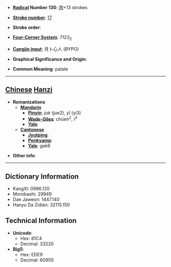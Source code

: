 * '''[[Wiktionary:Chinese radical index| Radical]] Number 130''': [[Wiktionary:Chinese radical index 肉|肉]]+13 strokes

* '''[[Wiktionary:Chinese total strokes index|Stroke number]]''': [[Wiktionary:Chinese total strokes index 17|17]]

* '''Stroke order''': 

* '''[[Wiktionary:Chinese four corner index|Four-Corner System]]''': 7123<sub>2</sub>

* '''[[Wiktionary:Chinese Cangjie index|Cangjie input]]''': 月卜心人 (BYPO)

* '''Graphical Significance and Origin''': 

* '''Common Meaning''': palate

----

== [[Chinese]] [[Hanzi]] ==

* '''Romanizations'''
** '''[[Mandarin]]'''
*** '''[[Pinyin]]''': jué (jue2), yǐ (yi3)
*** '''[[Wade-Giles]]''': chüeh<sup>2</sup>, i<sup>3</sup>
*** '''[[Yale]]''': 
** '''[[Cantonese]]'''
*** '''[[Jyutping]]''':
*** '''[[Penkyamp]]''': 
*** '''[[Yale]]''': gek6

* '''Other info''': 

----

== Dictionary Information ==

* KangXi: 0996.120
* Morobashi: 29949
* Dae Jaweon: 1447.140
* Hanyu Da Zidian: 32115.150

== Technical Information ==

* '''Unicode''':
** Hex: 81C4
** Decimal: 33220
* '''Big5''':
** Hex: EDE9
** Decimal: 60905